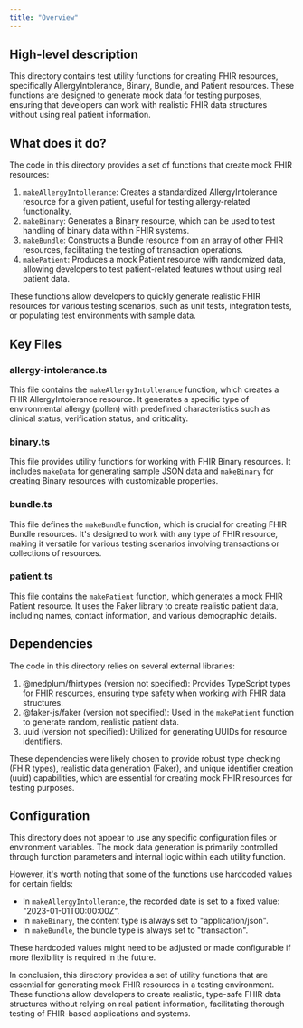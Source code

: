```yaml
---
title: "Overview"
---
```


## High-level description
This directory contains test utility functions for creating FHIR resources, specifically AllergyIntolerance, Binary, Bundle, and Patient resources. These functions are designed to generate mock data for testing purposes, ensuring that developers can work with realistic FHIR data structures without using real patient information.

## What does it do?
The code in this directory provides a set of functions that create mock FHIR resources:

1. `makeAllergyIntollerance`: Creates a standardized AllergyIntolerance resource for a given patient, useful for testing allergy-related functionality.
2. `makeBinary`: Generates a Binary resource, which can be used to test handling of binary data within FHIR systems.
3. `makeBundle`: Constructs a Bundle resource from an array of other FHIR resources, facilitating the testing of transaction operations.
4. `makePatient`: Produces a mock Patient resource with randomized data, allowing developers to test patient-related features without using real patient data.

These functions allow developers to quickly generate realistic FHIR resources for various testing scenarios, such as unit tests, integration tests, or populating test environments with sample data.

## Key Files

### allergy-intolerance.ts
This file contains the `makeAllergyIntollerance` function, which creates a FHIR AllergyIntolerance resource. It generates a specific type of environmental allergy (pollen) with predefined characteristics such as clinical status, verification status, and criticality.

### binary.ts
This file provides utility functions for working with FHIR Binary resources. It includes `makeData` for generating sample JSON data and `makeBinary` for creating Binary resources with customizable properties.

### bundle.ts
This file defines the `makeBundle` function, which is crucial for creating FHIR Bundle resources. It's designed to work with any type of FHIR resource, making it versatile for various testing scenarios involving transactions or collections of resources.

### patient.ts
This file contains the `makePatient` function, which generates a mock FHIR Patient resource. It uses the Faker library to create realistic patient data, including names, contact information, and various demographic details.

## Dependencies
The code in this directory relies on several external libraries:

1. @medplum/fhirtypes (version not specified): Provides TypeScript types for FHIR resources, ensuring type safety when working with FHIR data structures.
2. @faker-js/faker (version not specified): Used in the `makePatient` function to generate random, realistic patient data.
3. uuid (version not specified): Utilized for generating UUIDs for resource identifiers.

These dependencies were likely chosen to provide robust type checking (FHIR types), realistic data generation (Faker), and unique identifier creation (uuid) capabilities, which are essential for creating mock FHIR resources for testing purposes.

## Configuration
This directory does not appear to use any specific configuration files or environment variables. The mock data generation is primarily controlled through function parameters and internal logic within each utility function.

However, it's worth noting that some of the functions use hardcoded values for certain fields:

- In `makeAllergyIntollerance`, the recorded date is set to a fixed value: "2023-01-01T00:00:00Z".
- In `makeBinary`, the content type is always set to "application/json".
- In `makeBundle`, the bundle type is always set to "transaction".

These hardcoded values might need to be adjusted or made configurable if more flexibility is required in the future.

In conclusion, this directory provides a set of utility functions that are essential for generating mock FHIR resources in a testing environment. These functions allow developers to create realistic, type-safe FHIR data structures without relying on real patient information, facilitating thorough testing of FHIR-based applications and systems.